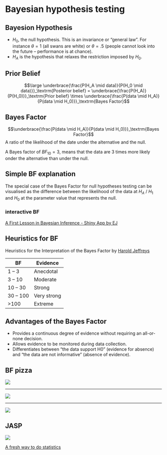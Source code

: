 # Bayesian hypothesis testing {.section}

## Bayesion Hypothesis

* $H_0$, the null hypothesis. This is an invariance or “general law”. For instance $\theta = 1$ (all swans are white) or $\theta = .5$ (people cannot look into the future – performance is at chance).
* $H_A$ is the hypothesis that relaxes the restriction imposed by $H_0$.

## Prior Belief

$$\large \underbrace{\frac{P(H_A \mid data)}{P(H_0 \mid data)}}_\textrm{Posterior belief} = \underbrace{\frac{P(H_A)}{P(H_0)}}_\textrm{Prior belief} \times \underbrace{\frac{P(data \mid H_A)}{P(data \mid H_0)}}_\textrm{Bayes Factor}$$

## Bayes Factor {.subsection}

$$\underbrace{\frac{P(data \mid H_A)}{P(data \mid H_0)}}_\textrm{Bayes Factor}$$
A ratio of the likelihood of the date under the alternative and the null.

A Bayes factor of ${BF}_{10} = 3$, means that the data are 3 times more likely onder the alternative than under the null.

## Simple BF explanation

The special case of the Bayes Factor for null hypotheses testing can be visualised as the difference between the likelihood of the data at $H_A$ / $H_1$ and $H_0$ at the parameter value that represents the null.

### interactive BF

[A First Lesson in Bayesian Inference - Shiny App by EJ](https://tellmi.psy.lmu.de/felix/BayesLessons/BayesianLesson1.Rmd#section-do-the-test)

## Heuristics for BF {.subsection}

Heuristics for the Interpretation of the Bayes Factor by [Harold Jeffreys](https://en.wikipedia.org/wiki/Harold_Jeffreys)

BF       | Evidence
---------|----------
 1 – 3   | Anecdotal
 3 – 10  | Moderate
10 – 30  | Strong
30 – 100 | Very strong
>100     | Extreme

## Advantages of the Bayes Factor

* Provides a continuous degree of evidence without requiring an all-or-none decision.
* Allows evidence to be monitored during data collection.
* Differentiates between “the data support H0” (evidence for absence) and “the data are not informative” (absence of evidence).

## BF pizza

![](../../../../topics/bayes/BF1.png)

-------

![](../../../../topics/bayes/BF3.png)

-------

![](../../../../topics/bayes/BF13.png)

## JASP

![](https://jasp-stats.org/wp-content/themes/jasp/images/logo.svg)

[A fresh way to do statistics](https://jasp-stats.org)
